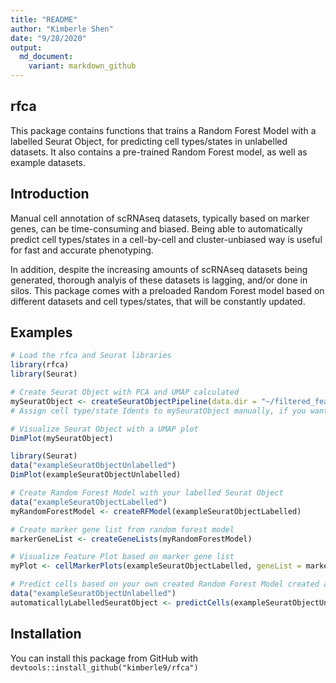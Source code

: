 ```yaml
---
title: "README"
author: "Kimberle Shen"
date: "9/28/2020"
output:
  md_document:
    variant: markdown_github
---
```


## rfca

This package contains functions that trains a Random Forest Model with a labelled Seurat Object, for predicting cell types/states in unlabelled datasets. It also contains a pre-trained Random Forest model, as well as example datasets. 

## Introduction

Manual cell annotation of scRNAseq datasets, typically based on marker genes, can be time-consuming and biased. Being able to automatically predict cell types/states in a cell-by-cell and cluster-unbiased way is useful for fast and accurate phenotyping. 

In addition, despite the increasing amounts of scRNAseq datasets being generated, thorough analyis of these datasets is lagging, and/or done in silos. This package comes with a preloaded Random Forest model based on different datasets and cell types/states, that will be constantly updated. 

## Examples


```r
# Load the rfca and Seurat libraries
library(rfca)
library(Seurat)

# Create Seurat Object with PCA and UMAP calculated
mySeuratObject <- createSeuratObjectPipeline(data.dir = "~/filtered_feature_bc_matrix", nFeature_RNA_lower = 500, nFeature_RNA_upper = 5000, percent.mt = 5, nfeatures = 2000, dims = 20, clusterResolution = 0.8)
# Assign cell type/state Idents to mySeuratObject manually, if you want to use it as a training dataset

# Visualize Seurat Object with a UMAP plot
DimPlot(mySeuratObject)
```

```r
library(Seurat)
data("exampleSeuratObjectUnlabelled")
DimPlot(exampleSeuratObjectUnlabelled)
```

```r

# Create Random Forest Model with your labelled Seurat Object
data("exampleSeuratObjectLabelled")
myRandomForestModel <- createRFModel(exampleSeuratObjectLabelled)

# Create marker gene list from random forest model
markerGeneList <- createGeneLists(myRandomForestModel)

# Visualize Feature Plot based on marker gene list
myPlot <- cellMarkerPlots(exampleSeuratObjectLabelled, geneList = markerGeneList)

# Predict cells based on your own created Random Forest Model created above
data("exampleSeuratObjectUnlabelled")
automaticallyLabelledSeuratObject <- predictCells(exampleSeuratObjectUnlabelled, myRandomForestModel)

```

## Installation

You can install this package from GitHub with `devtools::install_github("kimberle9/rfca")`

